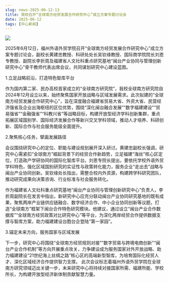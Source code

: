 ```yaml
---
slug: news-2025-06-12-13
title: 我校召开“全球南方经贸发展合作研究中心”成立方案专题讨论会
date: 2025-06-12
tags: [中心新闻]
---
```


![](https://fjticmirc-news-img-1373554746.cos.ap-nanjing.myqcloud.com/news/2025-06-12-1.jpg) 

<!-- 在此粘贴正文 -->

2025年6月12日，福州外语外贸学院召开“全球南方经贸发展合作研究中心”成立方案专题讨论会，副校长黄建忠教授、科研处处长吴钦缘教授、国际商学院院长刘恩专教授、副院长李折周及福建省人文社科重点研究基地“闽台产业协同与管理创新研究中心”骨干教师代表出席会议，共同谋划研究中心建设蓝图。

1.立足战略前沿，打造特色智库平台

作为国内第二家、民办高校首家成立的“全球南方研究院”，我校全球南方研究院自2024年12月设立以来，始终聚焦国家开放战略与区域发展需求。此次拟建的“全球南方经贸发展合作研究中心”，旨在深度融合福建省贸易大省、外资大省、民营经济强省及企业出海枢纽的区位优势，围绕“深化闽台融合发展”“数字福建建设”“贸易强省”“金融强省”“科教兴省”等战略目标，构建开放型经济学科创新集群，重点拓展区域国别学、国际经济发展合作等新兴交叉学科领域，推动人才培养、科研创新、国际合作与社会服务能级全面提升。

2.聚焦核心任务，擘画发展路径

会议围绕研究中心的定位、职能与建设规划展开深入研讨。黄建忠副校长强调，研究中心需紧扣“全球南方”崛起背景下的经贸合作新趋势，立足福建“海丝”核心区定位，打造政产学研协同的国际化智库平台。刘恩专院长提出，要依托学校外语外贸学科特色，强化区域国别研究的实证性与政策转化能力，服务企业“走出去”战略与闽台产业协同创新。吴钦缘处长指出，需整合校内外资源，构建跨学科研究团队，推动研究成果向决策咨询、行业标准与社会服务转化。

作为福建省人文社科重点研究基地“闽台产业协同与管理创新研究中心”负责人，李折周副院长在发言中指出，新研究中心应充分联动闽台产业协同研究基地的既有成果，聚焦两岸产业链供应链融合、数字经济合作、中小企业协同创新等议题，打造“全球南方”框架下闽台合作特色研究模块。他建议，通过设立“闽台产业合作数据库”“全球南方经贸政策对比研究中心”等平台，为深化两岸经贸合作提供数据支撑与智库方案，助力福建建设台胞台企登陆“第一家园”。

3.锚定未来方向，服务国家与区域发展

下一步，研究中心将围绕“全球南方经贸规则对接”“数字贸易与跨境电商创新”“闽台产业合作机制”等方向开展重点攻关，力争建设成为服务国家对外开放战略、助力福建建设“21世纪海上丝绸之路”核心区的高端新型智库，为培育国际化经贸人才、深化区域经济合作提供智力支撑。
此次会议标志着福州外语外贸学院在全球南方研究领域迈出关键一步，未来研究中心将持续对接国家所需、福建所能、学校所长，为构建开放型经济新体制贡献智慧力量。

